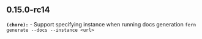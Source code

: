 ## 0.15.0-rc14
**`(chore):`** - Support specifying instance when running docs generation `fern generate --docs --instance <url>`

